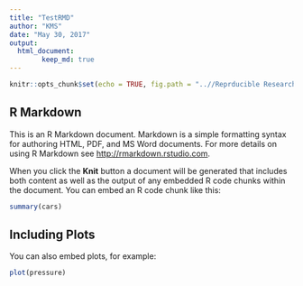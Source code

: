 ---
title: "TestRMD"
author: "KMS"
date: "May 30, 2017"
output: 
  html_document:
        keep_md: true
---

```{r setup, include=TRUE}
knitr::opts_chunk$set(echo = TRUE, fig.path = "..//Reprducible Research//figures//")
```

## R Markdown

This is an R Markdown document. Markdown is a simple formatting syntax for authoring HTML, PDF, and MS Word documents. For more details on using R Markdown see <http://rmarkdown.rstudio.com>.

When you click the **Knit** button a document will be generated that includes both content as well as the output of any embedded R code chunks within the document. You can embed an R code chunk like this:

```{r cars,fig.width=8, fig.height=6, inlcude =TRUE }
summary(cars)
```

## Including Plots

You can also embed plots, for example:

```{r pressure, echo=TRUE,fig.width=8, fig.height=6,inlcude =TRUE}
plot(pressure)
```


